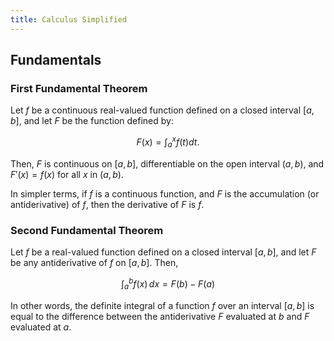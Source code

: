 ```yaml
---
title: Calculus Simplified
---
```


## Fundamentals

### First Fundamental Theorem

Let $f$ be a continuous real-valued function defined on a closed interval $[a, b]$, and let $F$ be the function defined by:

$$
F(x)= \int_{a}^{x}f(t) dt.
$$

Then, $F$ is continuous on $[a, b]$, differentiable on the open interval $(a, b)$, and $F'(x) = f(x)$ for all $x$ in $(a, b)$.

In simpler terms, if $f$ is a continuous function, and $F$ is the accumulation (or antiderivative) of $f$, then the derivative of $F$ is $f$.

### Second Fundamental Theorem

Let $f$ be a real-valued function defined on a closed interval $[a, b]$, and let $F$ be any antiderivative of $f$ on $[a, b]$. Then,

$$
\int_{a}^{b} f(x) \, dx = F(b) - F(a)
$$

In other words, the definite integral of a function $f$ over an interval $[a, b]$ is equal to the difference between the antiderivative $F$ evaluated at $b$ and $F$ evaluated at $a$.
